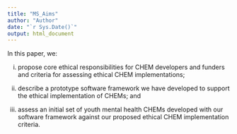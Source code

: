 ```yaml
---
title: "MS_Aims"
author: "Author"
date: "`r Sys.Date()`"
output: html_document
---
```


In this paper, we:

(i)	propose core ethical responsibilities for CHEM developers and funders and criteria for assessing ethical CHEM implementations;

(ii) describe a prototype software framework we have developed to support the ethical implementation of CHEMs; and

(iii)	assess an initial set of youth mental health CHEMs developed with our software framework against our proposed ethical CHEM implementation criteria. 
